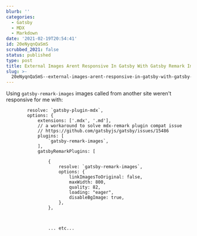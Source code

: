 ```yaml
---
blurb: ''
categories:
  - Gatsby
  - MDX
  - Markdown
date: '2021-02-19T20:54:41'
id: 20eNyqnQaSmS
scrubbed_2021: false
status: published
type: post
title: External Images Arent Responsive In Gatsby With Gatsby Remark Images
slug: >-
  20eNyqnQaSmS--external-images-arent-responsive-in-gatsby-with-gatsby-remark-images
---
```


Using `gatsby-remark-images` images called from another site weren't responsive for me with:  


            resolve: `gatsby-plugin-mdx`,
            options: {
                extensions: ['.mdx', '.md'],
                // a workaround to solve mdx-remark plugin compat issue
                // https://github.com/gatsbyjs/gatsby/issues/15486
                plugins: [
                    `gatsby-remark-images`,
                ],
                gatsbyRemarkPlugins: [

                    {
                        resolve: `gatsby-remark-images`,
                        options: {
                            linkImagesToOriginal: false,
                            maxWidth: 800,
                            quality: 82,
                            loading: "eager",
                            disableBgImage: true,
                        },
                    },
                    
                    
                    
                    ... etc...
